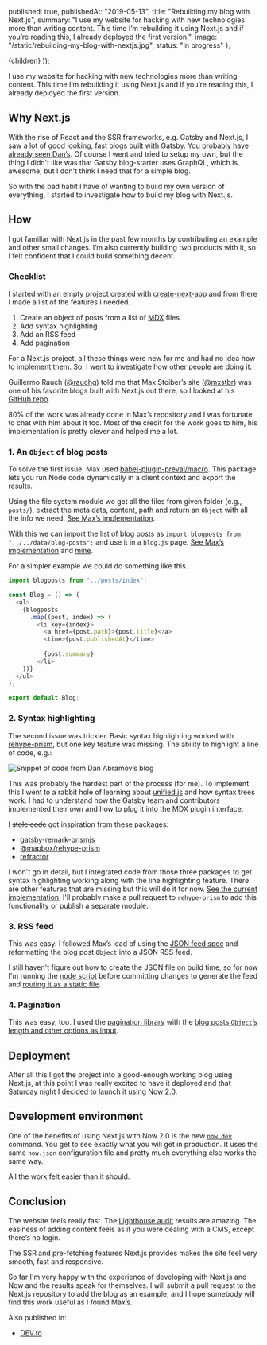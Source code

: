 
  published: true,
  publishedAt: "2019-05-13",
  title: "Rebuilding my blog with Next.js",
  summary: "I use my website for hacking with new technologies more than writing content. This time I&rsquo;m rebuilding it using Next.js and if you&rsquo;re reading this, I already deployed the first version.",
  image: "/static/rebuilding-my-blog-with-nextjs.jpg",
  status: "In progress"
};

  <BlogPost path={router.pathname} meta={meta}>
    {children}
  </BlogPost>
));

I use my website for hacking with new technologies more than writing content. This time I&rsquo;m rebuilding it using Next.js and if you&rsquo;re reading this, I already deployed the first version.


## Why Next.js

With the rise of React and the SSR frameworks, e.g. Gatsby and Next.js, I saw a lot of good looking, fast blogs built with Gatsby. [You probably have already seen Dan&rsquo;s](https://overreacted.io/). Of course I went and tried to setup my own, but the thing I didn't like was that Gatsby blog-starter uses GraphQL, which is awesome, but I don't think I need that for a simple blog.

So with the bad habit I have of wanting to build my own version of everything, I started to investigate how to build my blog with Next.js.

## How

I got familiar with Next.js in the past few months by contributing an example and other small changes. I&rsquo;m also currently building two products with it, so I felt confident that I could build something decent.

### Checklist

I started with an empty project created with [create-next-app](https://github.com/segment-open-source-transfer/create-next-app) and from there I made a list of the features I needed.

1. Create an object of posts from a list of [MDX](https://mdxjs.com/) files
2. Add syntax highlighting
3. Add an RSS feed
4. Add pagination

For a Next.js project, all these things were new for me and had no idea how to implement them. So, I went to investigate how other people are doing it.

Guillermo Rauch ([@rauchg](https://twitter.com/rauchg)) told me that Max Stoiber&rsquo;s site ([@mxstbr](https://twitter.com/mxstbr)) was one of his favorite blogs built with Next.js out there, so I looked at his [GitHub repo](https://github.com/mxstbr/mxstbr.com).

80% of the work was already done in Max&rsquo;s repository and I was fortunate to chat with him about it too. Most of the credit for the work goes to him, his implementation is pretty clever and helped me a lot.

### 1. An `Object` of blog posts

To solve the first issue, Max used [babel-plugin-preval/macro](https://github.com/kentcdodds/babel-plugin-preval). This package lets you run Node code dynamically in a client context and export the results.

Using the file system module we get all the files from given folder (e.g., `posts/`), extract the meta data, content, path and return an `Object` with all the info we need. [See Max&rsquo;s implementation](https://github.com/mxstbr/mxstbr.com/blob/master/data/get-blog-posts.js).

With this we can import the list of blog posts as `import blogposts from "../../data/blog-posts";` and use it in a `blog.js` page. [See Max&rsquo;s implementation](https://github.com/mxstbr/mxstbr.com/blob/master/pages/thoughts/index.js) and [mine](https://github.com/j0lv3r4/jolvera.dev/blob/master/pages/blog.js).

For a simpler example we could do something like this.

```js
import blogposts from "../posts/index";

const Blog = () => (
  <ul>
    {blogposts
      .map((post, index) => (
        <li key={index}>
          <a href={post.path}>{post.title}</a>
          <time>{post.publishedAt}</time>
          
          {post.summary}
        </li>
    ))}
  </ul>
);

export default Blog;
```

### 2. Syntax highlighting

The second issue was trickier. Basic syntax highlighting worked with [rehype-prism](https://github.com/mapbox/rehype-prism), but one key feature was missing. The ability to highlight a line of code, e.g.:

<img
  src="/static/overreacted-code-snippet.jpg"
  alt="Snippet of code from Dan Abramov&rsquo;s blog"
/>

This was probably the hardest part of the process (for me). To implement this I went to a rabbit hole of learning about [unified.js](https://unified.js.org/) and how syntax trees work. I had to understand how the Gatsby team and contributors implemented their own and how to plug it into the MDX plugin interface.

I <s>stole code</s> got inspiration from these packages:

- [gatsby-remark-prismjs](https://github.com/gatsbyjs/gatsby/tree/master/packages/gatsby-remark-prismjs)
- [@mapbox/rehype-prism](https://github.com/mapbox/rehype-prism)
- [refractor](https://github.com/wooorm/refractor)

I won't go in detail, but I integrated code from those three packages to get syntax highlighting working along with the line highlighting feature. There are other features that are missing but this will do it for now. [See the current implementation](https://github.com/j0lv3r4/jolvera.dev/blob/master/mdx-prism/index.js), I'll probably make a pull request to `rehype-prism` to add this functionality or publish a separate module.

### 3. RSS feed

This was easy. I followed Max&rsquo;s lead of using the [JSON feed spec](https://jsonfeed.org/) and reformatting the blog post `Object` into a JSON RSS feed.

I still haven't figure out how to create the JSON file on build time, so for now I'm running the [node script](https://github.com/j0lv3r4/jolvera.dev/blob/master/posts/rss-feed.js) before committing changes to generate the feed and [routing it as a static file](https://github.com/j0lv3r4/jolvera.dev/blob/master/now.json#L7).

### 4. Pagination

This was easy, too. I used the [pagination library](https://www.npmjs.com/package/pagination) with the [blog posts `Object`&rsquo;s length and other options as input](https://github.com/j0lv3r4/jolvera.dev/blob/master/pages/blog.js#L13-L18).

## Deployment

After all this I got the project into a good-enough working blog using Next.js, at this point I was really excited to have it deployed and that [Saturday night I decided to launch it using Now 2.0](https://twitter.com/_jolvera/status/1127431569042550784?s=20).

## Development environment

One of the benefits of using Next.js with Now 2.0 is the new [`now dev`](https://zeit.co/blog/now-dev) command. You get to see exactly what you will get in production. It uses the same `now.json` configuration file and pretty much everything else works the same way.

All the work felt easier than it should.

## Conclusion

The website feels really fast. The [Lighthouse audit](https://twitter.com/_jolvera/status/1127432136565383169?s=20) results are amazing. The easiness of adding content feels as if you were dealing with a CMS, except there&rsquo;s no login.

The SSR and pre-fetching features Next.js provides makes the site feel very smooth, fast and responsive.

So far I'm very happy with the experience of developing with Next.js and Now and the results speak for themselves. I will submit a pull request to the Next.js repository to add the blog as an example, and I hope somebody will find this work useful as I found Max&rsquo;s.

Also published  in:
- <a rel="syndication" class="u-syndication" href="https://dev.to/jolvera/rebuilding-my-blog-with-next-js-1h84">DEV.to</a>
